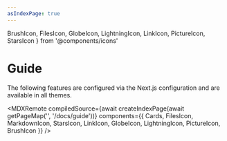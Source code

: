```yaml
---
asIndexPage: true
---
```


  BrushIcon,
  FilesIcon,
  GlobeIcon,
  LightningIcon,
  LinkIcon,
  PictureIcon,
  StarsIcon
} from '@components/icons'

# Guide

The following features are configured via the Next.js configuration and are
available in all themes.

<MDXRemote
  compiledSource={await createIndexPage(await getPageMap('', '/docs/guide'))}
  components={{
    Cards,
    FilesIcon,
    MarkdownIcon,
    StarsIcon,
    LinkIcon,
    GlobeIcon,
    LightningIcon,
    PictureIcon,
    BrushIcon
  }}
/>
